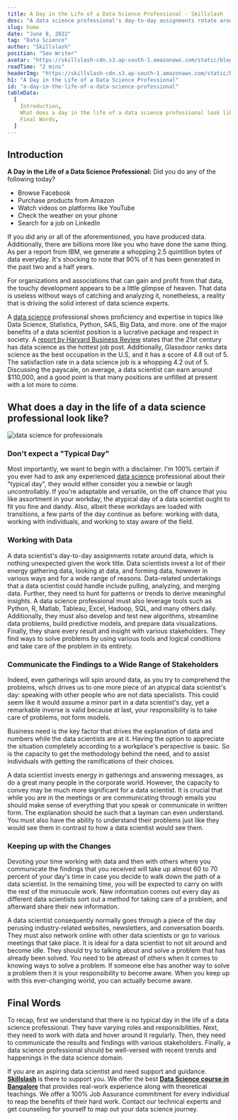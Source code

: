 ```yaml
---
title: A Day in the Life of a Data Science Professional - Skillslash
desc: "A data science professional's day-to-day assignments rotate around data, which is nothing unexpected given the working title!"
slug: home
date: "June 8, 2022"
tag: "Data Science"
author: "Skillslash"
position: "Seo Writer"
avatar: "https://skillslash-cdn.s3.ap-south-1.amazonaws.com/static/blog/avatar-02.webp"
readTime: "2 mins"
headerImg: "https://skillslash-cdn.s3.ap-south-1.amazonaws.com/static/blog/Data-Scientists-1536x858.webp"
h1: "A Day in the Life of a Data Science Professional"
id: "a-day-in-the-life-of-a-data-science-professional"
tableData:
  [
    Introduction,
    What does a day in the life of a data science professional look like?,
    Final Words,
  ]
---
```


## Introduction

**A Day in the Life of a Data Science Professional:** Did you do any of the following today?

- Browse Facebook
- Purchase products from Amazon
- Watch videos on platforms like YouTube
- Check the weather on your phone
- Search for a job on LinkedIn

If you did any or all of the aforementioned, you have produced data. Additionally, there are billions more like you who have done the same thing. As per a report from IBM, we generate a whopping 2.5 quintillion bytes of data everyday. It&#39;s shocking to note that 90% of it has been generated in the past two and a half years.

For organizations and associations that can gain and profit from that data, the touchy development appears to be a little glimpse of heaven. That data is useless without ways of catching and analyzing it, nonetheless, a reality that is driving the solid interest of data science experts.

A [data science](https://skillslash.com/data-science-course-in-bangalore/) professional shows proficiency and expertise in topics like Data Science, Statistics, Python, SAS, Big Data, and more. one of the major benefits of a data scientist position is a lucrative package and respect in society. A [report by Harvard Business Review](https://hbr.org/2012/10/data-scientist-the-sexiest-job-of-the-21st-century) states that the 21st century has data science as the hottest job post. Additionally, Glassdoor ranks data science as the best occupation in the U.S, and it has a score of 4.8 out of 5. The satisfaction rate in a data science job is a whopping 4.2 out of 5. Discussing the payscale, on average, a data scientist can earn around $110,000, and a good point is that many positions are unfilled at present with a lot more to come.

## **What does a day in the life of a data science professional look like?**

![data science for professionals](https://skillslash-cdn.s3.ap-south-1.amazonaws.com/static/blog/Data-Science-1536x1024.webp "Text to show on mouseover")

### **Don&#39;t expect a &quot;Typical Day&quot;**

Most importantly, we want to begin with a disclaimer. I&#39;m 100% certain if you ever had to ask any experienced [data science](https://skillslash.com/data-science-course-in-bangalore/) professional about their &quot;typical day&quot;, they would either consider you a newbie or laugh uncontrollably. If you&#39;re adaptable and versatile, on the off chance that you like assortment in your workday, the atypical day of a data scientist ought to fit you fine and dandy. Also, albeit these workdays are loaded with transitions, a few parts of the day continue as before: working with data, working with individuals, and working to stay aware of the field.

### **Working with Data**

A data scientist&#39;s day-to-day assignments rotate around data, which is nothing unexpected given the work title. Data scientists invest a lot of their energy gathering data, looking at data, and forming data, however in various ways and for a wide range of reasons. Data-related undertakings that a data scientist could handle include pulling, analyzing, and merging data. Further, they need to hunt for patterns or trends to derive meaningful insights. A data science professional must also leverage tools such as Python, R, Matlab, Tableau, Excel, Hadoop, SQL, and many others daily. Additionally, they must also develop and test new algorithms, streamline data problems, build predictive models, and prepare data visualizations. Finally, they share every result and insight with various stakeholders. They find ways to solve problems by using various tools and logical conditions and take care of the problem in its entirety.

### **Communicate the Findings to a Wide Range of Stakeholders**

Indeed, even gatherings will spin around data, as you try to comprehend the problems, which drives us to one more piece of an atypical data scientist&#39;s day: speaking with other people who are not data specialists. This could seem like it would assume a minor part in a data scientist&#39;s day, yet a remarkable inverse is valid because at last, your responsibility is to take care of problems, not form models.

Business need is the key factor that drives the explanation of data and numbers while the data scientists are at it. Having the option to appreciate the situation completely according to a workplace&#39;s perspective is basic. So is the capacity to get the methodology behind the need, and to assist individuals with getting the ramifications of their choices.

A data scientist invests energy in gatherings and answering messages, as do a great many people in the corporate world. However, the capacity to convey may be much more significant for a data scientist. It is crucial that while you are in the meetings or are communicating through emails you should make sense of everything that you speak or communicate in written form. The explanation should be such that a layman can even understand. You must also have the ability to understand their problems just like they would see them in contrast to how a data scientist would see them.

### **Keeping up with the Changes**

Devoting your time working with data and then with others where you communicate the findings that you received will take up almost 60 to 70 percent of your day&#39;s time in case you decide to walk down the path of a data scientist. In the remaining time, you will be expected to carry on with the rest of the minuscule work. New information comes out every day as different data scientists sort out a method for taking care of a problem, and afterward share their new information.

A data scientist consequently normally goes through a piece of the day perusing industry-related websites, newsletters, and conversation boards. They must also network online with other data scientists or go to various meetings that take place. It is ideal for a data scientist to not sit around and become idle. They should try to talking about and solve a problem that has already been solved. You need to be abreast of others when it comes to knowing ways to solve a problem. If someone else has another way to solve a problem then it is your responsibility to become aware. When you keep up with this ever-changing world, you can actually become aware.

##

## **Final Words**

To recap, first we understand that there is no typical day in the life of a data science professional. They have varying roles and responsibilities. Next, they need to work with data and hover around it regularly. Then, they need to communicate the results and findings with various stakeholders. Finally, a data science professional should be well-versed with recent trends and happenings in the data science domain.

If you are an aspiring data scientist and need support and guidance. [**Skillslash**](https://skillslash.com/) is there to support you. We offer the best [**Data Science course in Bangalore**](https://skillslash.com/data-science-course-in-bangalore/) that provides real-work experience along with theoretical teachings. We offer a 100% Job Assurance commitment for every individual to reap the benefits of their hard work. Contact our technical experts and get counseling for yourself to map out your data science journey.
